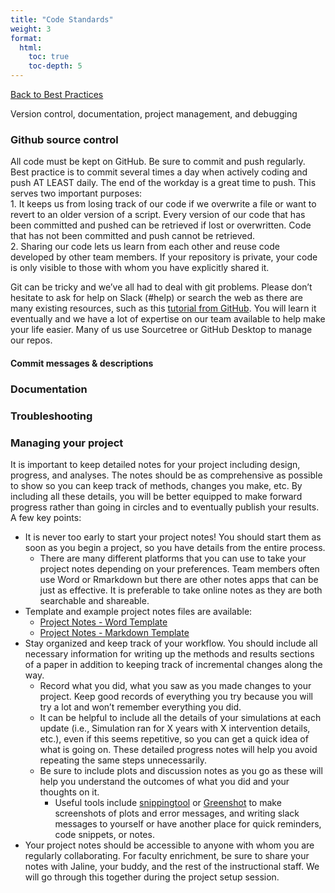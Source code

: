 ```yaml
---
title: "Code Standards"
weight: 3
format: 
  html: 
    toc: true
    toc-depth: 5
---
```

[[Back to Best Practices](../nu_team_best_practices.qmd)]{.aside}

Version control, documentation, project management, and debugging

### Github source control

All code must be kept on GitHub. Be sure to commit and push regularly. Best practice is to commit several times a day when actively coding and push AT LEAST daily. The end of the workday is a great time to push. This serves two important purposes:  
1.	It keeps us from losing track of our code if we overwrite a file or want to revert to an older version of a script. Every version of our code that has been committed and pushed can be retrieved if lost or overwritten. Code that has not been committed and push cannot be retrieved.  
2.	Sharing our code lets us learn from each other and reuse code developed by other team members. If your repository is private, your code is only visible to those with whom you have explicitly shared it. 

Git can be tricky and we’ve all had to deal with git problems. Please don’t hesitate to ask for help on Slack (#help) or search the web as there are many existing resources, such as this [tutorial from GitHub](https://docs.github.com/en/get-started/quickstart/hello-world). You will learn it eventually and we have a lot of expertise on our team available to help make your life easier. Many of us use Sourcetree or GitHub Desktop to manage our repos.


#### Commit messages & descriptions

### Documentation

### Troubleshooting

### Managing your project

It is important to keep detailed notes for your project including design, progress, and analyses. The notes should be as comprehensive as possible to show so you can keep track of methods, changes you make, etc. By including all these details, you will be better equipped to make forward progress rather than going in circles and to eventually publish your results. A few key points:

* It is never too early to start your project notes! You should start them as soon as you begin a project, so you have details from the entire process.  
    * There are many different platforms that you can use to take your project notes depending on your preferences. Team members often use Word or Rmarkdown but there are other notes apps that can be just as effective. It is preferable to take online notes as they are both searchable and shareable.  
* Template and example project notes files are available:
    * [Project Notes - Word Template](https://www.dropbox.com/scl/fi/vpgmz2sn4sz4cbjaz7l0a/Project-Notes-Template.docx?dl=0&rlkey=ujad22gm0g9fa84w6e803wtmz)  
    * [Project Notes - Markdown Template](https://www.dropbox.com/s/m6w2usdeuskzkuy/project_notes_template.md?dl=0)  
* Stay organized and keep track of your workflow. You should include all necessary information for writing up the methods and results sections of a paper in addition to keeping track of incremental changes along the way.  
    * Record what you did, what you saw as you made changes to your project. Keep good records of everything you try because you will try a lot and won’t remember everything you did.   
    * It can be helpful to include all the details of your simulations at each update (i.e., Simulation ran for X years with X intervention details, etc.), even if this seems repetitive, so you can get a quick idea of what is going on. These detailed progress notes will help you avoid repeating the same steps unnecessarily.  
    * Be sure to include plots and discussion notes as you go as these will help you understand the outcomes of what you did and your thoughts on it.  
        * Useful tools include [snippingtool](https://support.microsoft.com/en-us/windows/use-snipping-tool-to-capture-screenshots-00246869-1843-655f-f220-97299b865f6b) or [Greenshot](https://getgreenshot.org/) to make screenshots of plots and error messages, and writing slack messages to yourself or have another place for quick reminders, code snippets, or notes.  
* Your project notes should be accessible to anyone with whom you are regularly collaborating. For faculty enrichment, be sure to share your notes with Jaline, your buddy, and the rest of the instructional staff. We will go through this together during the project setup session.
